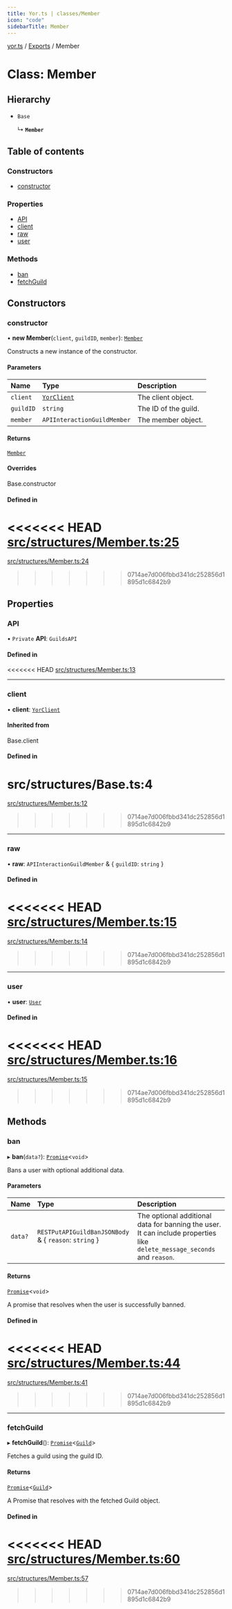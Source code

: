 ```yaml
---
title: Yor.ts | classes/Member
icon: "code"
sidebarTitle: Member
---
```

[yor.ts](../README) / [Exports](../modules) / Member

# Class: Member

## Hierarchy

- `Base`

  ↳ **`Member`**

## Table of contents

### Constructors

- [constructor](Member#constructor)

### Properties

- [API](Member#api)
- [client](Member#client)
- [raw](Member#raw)
- [user](Member#user)

### Methods

- [ban](Member#ban)
- [fetchGuild](Member#fetchguild)

## Constructors

### constructor

• **new Member**(`client`, `guildID`, `member`): [`Member`](Member)

Constructs a new instance of the constructor.

#### Parameters

| Name | Type | Description |
| :------ | :------ | :------ |
| `client` | [`YorClient`](YorClient) | The client object. |
| `guildID` | `string` | The ID of the guild. |
| `member` | `APIInteractionGuildMember` | The member object. |

#### Returns

[`Member`](Member)

#### Overrides

Base.constructor

#### Defined in

<<<<<<< HEAD
[src/structures/Member.ts:25](https://github.com/OreOreki/interactions.ts/blob/17758ff/src/structures/Member.ts#L25)
=======
[src/structures/Member.ts:24](https://github.com/OreOreki/yor.ts/blob/17758ff/src/structures/Member.ts#L24)
>>>>>>> 0714ae7d006fbbd341dc252856d1895d1c6842b9

## Properties

### API

• `Private` **API**: `GuildsAPI`

#### Defined in

<<<<<<< HEAD
[src/structures/Member.ts:13](https://github.com/OreOreki/interactions.ts/blob/17758ff/src/structures/Member.ts#L13)

___

### client

• **client**: [`YorClient`](YorClient)

#### Inherited from

Base.client

#### Defined in

src/structures/Base.ts:4
=======
[src/structures/Member.ts:12](https://github.com/OreOreki/yor.ts/blob/17758ff/src/structures/Member.ts#L12)
>>>>>>> 0714ae7d006fbbd341dc252856d1895d1c6842b9

___

### raw

• **raw**: `APIInteractionGuildMember` & \{ `guildID`: `string`  }

#### Defined in

<<<<<<< HEAD
[src/structures/Member.ts:15](https://github.com/OreOreki/interactions.ts/blob/17758ff/src/structures/Member.ts#L15)
=======
[src/structures/Member.ts:14](https://github.com/OreOreki/yor.ts/blob/17758ff/src/structures/Member.ts#L14)
>>>>>>> 0714ae7d006fbbd341dc252856d1895d1c6842b9

___

### user

• **user**: [`User`](User)

#### Defined in

<<<<<<< HEAD
[src/structures/Member.ts:16](https://github.com/OreOreki/interactions.ts/blob/17758ff/src/structures/Member.ts#L16)
=======
[src/structures/Member.ts:15](https://github.com/OreOreki/yor.ts/blob/17758ff/src/structures/Member.ts#L15)
>>>>>>> 0714ae7d006fbbd341dc252856d1895d1c6842b9

## Methods

### ban

▸ **ban**(`data?`): [`Promise`]( https://developer.mozilla.org/docs/Web/JavaScript/Reference/Global_Objects/Promise )\<`void`\>

Bans a user with optional additional data.

#### Parameters

| Name | Type | Description |
| :------ | :------ | :------ |
| `data?` | `RESTPutAPIGuildBanJSONBody` & \{ `reason`: `string`  } | The optional additional data for banning the user. It can include properties like `delete_message_seconds` and `reason`. |

#### Returns

[`Promise`]( https://developer.mozilla.org/docs/Web/JavaScript/Reference/Global_Objects/Promise )\<`void`\>

A promise that resolves when the user is successfully banned.

#### Defined in

<<<<<<< HEAD
[src/structures/Member.ts:44](https://github.com/OreOreki/interactions.ts/blob/17758ff/src/structures/Member.ts#L44)
=======
[src/structures/Member.ts:41](https://github.com/OreOreki/yor.ts/blob/17758ff/src/structures/Member.ts#L41)
>>>>>>> 0714ae7d006fbbd341dc252856d1895d1c6842b9

___

### fetchGuild

▸ **fetchGuild**(): [`Promise`]( https://developer.mozilla.org/docs/Web/JavaScript/Reference/Global_Objects/Promise )\<[`Guild`](Guild)\>

Fetches a guild using the guild ID.

#### Returns

[`Promise`]( https://developer.mozilla.org/docs/Web/JavaScript/Reference/Global_Objects/Promise )\<[`Guild`](Guild)\>

A Promise that resolves with the fetched Guild object.

#### Defined in

<<<<<<< HEAD
[src/structures/Member.ts:60](https://github.com/OreOreki/interactions.ts/blob/17758ff/src/structures/Member.ts#L60)
=======
[src/structures/Member.ts:57](https://github.com/OreOreki/yor.ts/blob/17758ff/src/structures/Member.ts#L57)
>>>>>>> 0714ae7d006fbbd341dc252856d1895d1c6842b9
